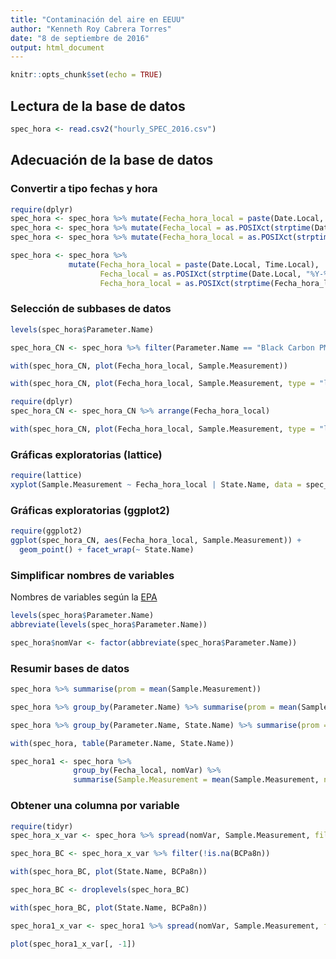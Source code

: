 ```yaml
---
title: "Contaminación del aire en EEUU"
author: "Kenneth Roy Cabrera Torres"
date: "8 de septiembre de 2016"
output: html_document
---
```


```r
knitr::opts_chunk$set(echo = TRUE)
```

## Lectura de la base de datos
```r
spec_hora <- read.csv2("hourly_SPEC_2016.csv")
```

## Adecuación de la base de datos

### Convertir a tipo fechas y hora
```r
require(dplyr)
spec_hora <- spec_hora %>% mutate(Fecha_hora_local = paste(Date.Local, Time.Local))
spec_hora <- spec_hora %>% mutate(Fecha_local = as.POSIXct(strptime(Date.Local, "%Y-%m-%d")))
spec_hora <- spec_hora %>% mutate(Fecha_hora_local = as.POSIXct(strptime(Fecha_hora_local, "%Y-%m-%d %H:%M")))

spec_hora <- spec_hora %>%
             mutate(Fecha_hora_local = paste(Date.Local, Time.Local),
                    Fecha_local = as.POSIXct(strptime(Date.Local, "%Y-%m-%d")),
                    Fecha_hora_local = as.POSIXct(strptime(Fecha_hora_local, "%Y-%m-%d %H:%M")))
```

### Selección de subbases de datos
```r
levels(spec_hora$Parameter.Name)

spec_hora_CN <- spec_hora %>% filter(Parameter.Name == "Black Carbon PM2.5 at 880 nm")

with(spec_hora_CN, plot(Fecha_hora_local, Sample.Measurement))

with(spec_hora_CN, plot(Fecha_hora_local, Sample.Measurement, type = "l"))

require(dplyr)
spec_hora_CN <- spec_hora_CN %>% arrange(Fecha_hora_local)

with(spec_hora_CN, plot(Fecha_hora_local, Sample.Measurement, type = "l"))
```

### Gráficas exploratorias (lattice)
```r
require(lattice)
xyplot(Sample.Measurement ~ Fecha_hora_local | State.Name, data = spec_hora_CN)
```

### Gráficas exploratorias (ggplot2)
```r
require(ggplot2)
ggplot(spec_hora_CN, aes(Fecha_hora_local, Sample.Measurement)) +
  geom_point() + facet_wrap(~ State.Name)
```

### Simplificar nombres de variables

Nombres de variables según la [EPA](https://aqs.epa.gov/aqsweb/documents/codetables/parameter_classes.html)

```r
levels(spec_hora$Parameter.Name)
abbreviate(levels(spec_hora$Parameter.Name))

spec_hora$nomVar <- factor(abbreviate(spec_hora$Parameter.Name))
```


### Resumir bases de datos
```r
spec_hora %>% summarise(prom = mean(Sample.Measurement))

spec_hora %>% group_by(Parameter.Name) %>% summarise(prom = mean(Sample.Measurement))

spec_hora %>% group_by(Parameter.Name, State.Name) %>% summarise(prom = mean(Sample.Measurement))

with(spec_hora, table(Parameter.Name, State.Name))
```

```r
spec_hora1 <- spec_hora %>% 
              group_by(Fecha_local, nomVar) %>% 
              summarise(Sample.Measurement = mean(Sample.Measurement, na.rm = TRUE))
```


### Obtener una columna por variable

```r
require(tidyr)
spec_hora_x_var <- spec_hora %>% spread(nomVar, Sample.Measurement, fill = NA)

spec_hora_BC <- spec_hora_x_var %>% filter(!is.na(BCPa8n))

with(spec_hora_BC, plot(State.Name, BCPa8n))

spec_hora_BC <- droplevels(spec_hora_BC)

with(spec_hora_BC, plot(State.Name, BCPa8n))

spec_hora1_x_var <- spec_hora1 %>% spread(nomVar, Sample.Measurement, fill = NA)

plot(spec_hora1_x_var[, -1])
```

